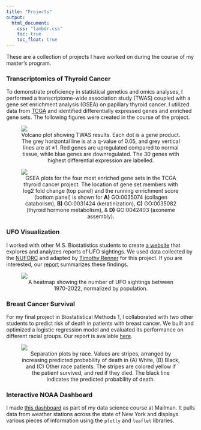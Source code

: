 ```yaml
---
title: "Projects"
output: 
  html_document:
    css: "lambdr.css"
    toc: true
    toc_float: true
---
```



<script>
window.onload = function() {
  var figures = document.querySelectorAll('figure');
  for (var i = 0; i < figures.length; i++) {
    var figcaption = figures[i].querySelector('figcaption');
    figcaption.innerHTML = '<b>Figure ' + (i + 1) + '.</b> ' + figcaption.innerHTML;
  }
};
</script>



These are a collection of projects I have worked on during the course of my master's program.

### Transcriptomics of Thyroid Cancer

To demonstrate proficiency in statistical genetics and omics analyses, I performed a transcriptome-wide association study (TWAS) coupled with a gene set enrichment analysis (GSEA) on papillary thyroid cancer. I utilized data from [TCGA](https://www.cancer.gov/ccg/research/genome-sequencing/tcga) and identified differentially expressed genes and enriched gene sets. The following figures were created in the course of the project.

<figure>
<img src="images/volcano_plot.png" class="center">
<figcaption align="center">Volcano plot showing TWAS results. Each dot is a gene product. The grey horizontal line is at a q-value of 0.05, and grey vertical lines are at &plusmn;1. Red genes are upregulated compared to normal tissue, while blue genes are downregulated. The 30 genes with highest differential expression are labelled.</figcaption>
</figure>

<figure>
<img src="images/gsea_fig.png" class="center">
<figcaption align="center">GSEA plots for the four most enriched gene sets in the TCGA thyroid cancer project. The location of gene set members with log2 fold change (top panel) and the running enrichment score (bottom panel) is shown for <b>A)</b> GO&#58;0035074 (collagen catabolism), <b>B)</b> GO&#58;0031424 (keratinization), <b>C)</b> GO&#58;0035082 (thyroid hormone metabolism), &amp; <b>D)</b> GO&#58;0042403 (axoneme assembly).</figcaption>
</figure>


### UFO Visualization
I worked with other M.S. Biostatistics students to create [a website](https://nishalingam.github.io/p8105_final-project/index.html) that explores and analyzes reports of UFO sightings. We used data collected by the [NUFORC](https://nuforc.org/) and adapted by [Timothy Renner](https://data.world/timothyrenner) for this project. If you are interested, our [report](https://nishalingam.github.io/p8105_final-project/report.html) summarizes these findings.

<figure>
<img src="images/ufo_heatmap.jpg" class="center">
<figcaption align="center">A heatmap showing the number of UFO sightings between 1970-2022, normalized by population.</figcaption>
</figure>

### Breast Cancer Survival

For my final project in Biostatistical Methods 1, I collaborated with two other students to predict risk of death in patients with breast cancer. We built and optimized a logistic regression model and evaluated its performance on different racial groups. Our report is available [here](files/p8130_written_report.pdf).

<figure>
<img src="images/sep_plot_race.png" class="center">
<figcaption align="center"> Separation plots by race. Values are stripes, arranged by increasing predicted probability of death in (A) White, (B) Black, and (C) Other race patients. The stripes are colored yellow if the patient survived, and red if they died. The black line indicates the predicted probability of death.</figcaption>
</figure>

### Interactive NOAA Dashboard

I made [this dashboard](dashboard.html) as part of my data science course at Mailman. It pulls data from weather stations across the state of New York and displays various pieces of information using the `plotly` and `leaflet` libraries.

